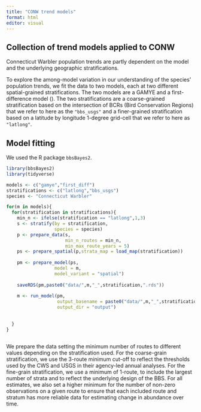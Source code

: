 ```yaml
---
title: "CONW trend models"
format: html
editor: visual
---
```


## Collection of trend models applied to CONW

Connecticut Warbler population trends are partly dependent on the model and the underlying geographic stratifications.

To explore the among-model variation in our understanding of the species' population trends, we fit the data to two models, each at two different spatial-grained stratifications. The two models are a GAMYE and a first-difference model (). The two stratifications are a coarse-grained stratification based on the intersection of BCRs (Bird Conservation Regions) that we refer to here as the `"bbs_usgs"` and a finer-grained stratification based on a latitude by longitude 1-degree grid-cell that we refer to here as `"latlong"`.

## Model fitting

We used the R package `bbsBayes2`.

```r
library(bbsBayes2)
library(tidyverse)

models <- c("gamye","first_diff")
stratifications <- c("latlong","bbs_usgs")
species <- "Connecticut Warbler"

for(m in models){
  for(stratification in stratifications){
    min_n <- ifelse(stratification == "latlong",1,3)
    s <- stratify(by = stratification,
                  species = species)
    p <- prepare_data(s,
                      min_n_routes = min_n,
                      min_max_route_years = 5)
    ps <- prepare_spatial(p,strata_map = load_map(stratification))
    
    pm <- prepare_model(ps,
                  model = m,
                  model_variant = "spatial")
    
    saveRDS(pm,paste0("data/",m,"_",stratification,".rds"))
    
    m <- run_model(pm,
                   output_basename = paste0("data/",m,"_",stratification),
                   output_dir = "output")
    
    
  }
}



```

We prepare the data setting the minimum number of routes to different values depending on the stratification used. For the coarse-grain stratification, we use the 3-route minimum cut-off to reflect the thresholds used by the CWS and USGS in their agency-led annual analyses. For the fine-grain stratification, we use a minimum of 1-route, to include the largest number of strata and to reflect the underlying design of the BBS. For all estimates, we also set a higher minimum for the number of non-zero observations on a given route to ensure that each included route and stratum has more reliable data for estimating change in abundance over time.
